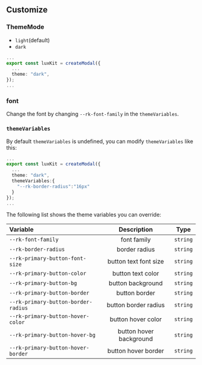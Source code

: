 ## Customize

### ThemeMode

- `light`(default)
- `dark`

```ts filename="app.ts"
...
export const luxKit = createModal({
  ...
  theme: "dark",
});
...
```

### font

Change the font by changing `--rk-font-family` in the `themeVariables`.

### `themeVariables`

By default `themeVariables` is undefined, you can modify `themeVariables` like this:

```ts filename="app.ts"
...
export const luxKit = createModal({
  ...
  theme: "dark",
  themeVariables:{
    "--rk-border-radius":"16px"
  }
});
...
```

The following list shows the theme variables you can override:

| Variable                            |       Description       |   Type   |
| :---------------------------------- | :---------------------: | :------: |
| `--rk-font-family`                  |       font family       | `string` |
| `--rk-border-radius`                |      border radius      | `string` |
| `--rk-primary-button-font-size`     |  button text font size  | `string` |
| `--rk-primary-button-color`         |    button text color    | `string` |
| `--rk-primary-button-bg`            |    button background    | `string` |
| `--rk-primary-button-border`        |      button border      | `string` |
| `--rk-primary-button-border-radius` |  button border radius   | `string` |
| `--rk-primary-button-hover-color`   |   button hover color    | `string` |
| `--rk-primary-button-hover-bg`      | button hover background | `string` |
| `--rk-primary-button-hover-border`  |   button hover border   | `string` |
